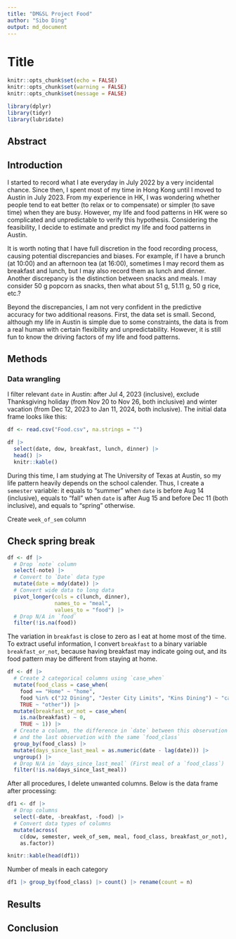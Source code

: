 ```yaml
---
title: "DM&SL Project Food"
author: "Sibo Ding"
output: md_document
---
```


# Title

```r
knitr::opts_chunk$set(echo = FALSE)
knitr::opts_chunk$set(warning = FALSE)
knitr::opts_chunk$set(message = FALSE)

library(dplyr)
library(tidyr)
library(lubridate)
```

## Abstract

## Introduction
I started to record what I ate everyday in July 2022 by a very incidental chance. Since then, I spent most of my time in Hong Kong until I moved to Austin in July 2023. From my experience in HK, I was wondering whether people tend to eat better (to relax or to compensate) or simpler (to save time) when they are busy. However, my life and food patterns in HK were so complicated and unpredictable to verify this hypothesis. Considering the feasibility, I decide to estimate and predict my life and food patterns in Austin.  

It is worth noting that I have full discretion in the food recording process, causing potential discrepancies and biases. For example, if I have a brunch (at 10:00) and an afternoon tea (at 16:00), sometimes I may record them as breakfast and lunch, but I may also record them as lunch and dinner. Another discrepancy is the distinction between snacks and meals. I may consider 50 g popcorn as snacks, then what about 51 g, 51.11 g, 50 g rice, etc.?  

Beyond the discrepancies, I am not very confident in the predictive accuracy for two additional reasons. First, the data set is small. Second, although my life in Austin is simple due to some constraints, the data is from a real human with certain flexibility and unpredictability. However, it is still fun to know the driving factors of my life and food patterns.  

## Methods
### Data wrangling
I filter relevant `date` in Austin: after Jul 4, 2023 (inclusive), exclude Thanksgiving holiday (from Nov 20 to Nov 26, both inclusive) and winter vacation (from Dec 12, 2023 to Jan 11, 2024, both inclusive). The initial data frame looks like this:
```r
df <- read.csv("Food.csv", na.strings = "")

df |>
  select(date, dow, breakfast, lunch, dinner) |>
  head() |>
  knitr::kable()
```

During this time, I am studying at The University of Texas at Austin, so my life pattern heavily depends on the school calender. Thus, I create a `semester` variable: it equals to "summer" when `date` is before Aug 14 (inclusive), equals to "fall" when `date` is after Aug 15 and before Dec 11 (both inclusive), and equals to "spring" otherwise.  

Create `week_of_sem` column

## Check spring break




```r
df <- df |>
  # Drop `note` column
  select(-note) |>
  # Convert to `Date` data type
  mutate(date = mdy(date)) |>
  # Convert wide data to long data
  pivot_longer(cols = c(lunch, dinner),
               names_to = "meal", 
               values_to = "food") |>
  # Drop N/A in `food`
  filter(!is.na(food))
```






The variation in `breakfast` is close to zero as I eat at home most of the time. To extract useful information, I convert `breakfast` to a binary variable `breakfast_or_not`, because having breakfast may indicate going out, and its food pattern may be different from staying at home.  

```r
df <- df |>
  # Create 2 categorical columns using `case_when`
  mutate(food_class = case_when(
    food == "Home" ~ "home",
    food %in% c("J2 Dining", "Jester City Limits", "Kins Dining") ~ "canteen",
    TRUE ~ "other")) |>
  mutate(breakfast_or_not = case_when(
    is.na(breakfast) ~ 0,
    TRUE ~ 1)) |>
  # Create a column, the difference in `date` between this observation
  # and the last observation with the same `food_class`
  group_by(food_class) |>
  mutate(days_since_last_meal = as.numeric(date - lag(date))) |>
  ungroup() |>
  # Drop N/A in `days_since_last_meal` (First meal of a `food_class`)
  filter(!is.na(days_since_last_meal))
```




After all procedures, I delete unwanted columns. Below is the data frame after processing:
```r
df1 <- df |>
  # Drop columns
  select(-date, -breakfast, -food) |>
  # Convert data types of columns
  mutate(across(
    c(dow, semester, week_of_sem, meal, food_class, breakfast_or_not),
    as.factor))

knitr::kable(head(df1))
```

Number of meals in each category  
```r
df1 |> group_by(food_class) |> count() |> rename(count = n)
```













## Results




## Conclusion



